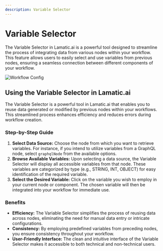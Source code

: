 ```yaml
---
description: Variable Selector
---
```


# Variable Selector

The Variable Selector in Lamatic.ai is a powerful tool designed to streamline the process of integrating data from various nodes within your workflow. This feature allows users to easily select and use variables from previous nodes, ensuring a seamless connection between different components of your workflow.

![Workflow Config](/assets/variable_selector.png)

## Using the Variable Selector in Lamatic.ai

The Variable Selector is a powerful tool in Lamatic.ai that enables you to reuse data generated or modified by previous nodes within your workflows. This streamlined process enhances efficiency and reduces errors during workflow creation.

### Step-by-Step Guide

1. **Select Data Source:** Choose the node from which you want to retrieve variables. For instance, if you intend to utilize variables from a GraphQL node, select `graphqlNode` from the available options.
2. **Browse Available Variables:** Upon selecting a data source, the Variable Selector will display all accessible variables from that node. These variables are categorized by type (e.g., STRING, INT, OBJECT) for easy identification of the required variable.
3. **Select the Desired Variable:** Click on the variable you wish to employ in your current node or component. The chosen variable will then be integrated into your workflow for immediate use.

### Benefits

* **Efficiency:** The Variable Selector simplifies the process of reusing data across nodes, eliminating the need for manual data entry or intricate configurations.
* **Consistency:** By employing predefined variables from preceding nodes, you ensure consistency throughout your workflow.
* **User-Friendly Interface:** The clean and intuitive interface of the Variable Selector makes it accessible to both technical and non-technical users.
